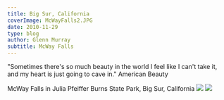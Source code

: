 ```yaml
---
title: Big Sur, California
coverImage: McWayFalls2.JPG
date: 2010-11-29
type: blog
author: Glenn Murray
subtitle: McWay Falls
---
```


"Sometimes there's so much beauty in the world I feel like I can't take it, and my heart is just going to cave in." American Beauty

McWay Falls in Julia Pfeiffer Burns State Park, Big Sur, California
<Image src="McWayFalls3.JPG"  />
<Image src="McWayFalls1.JPG"  />



